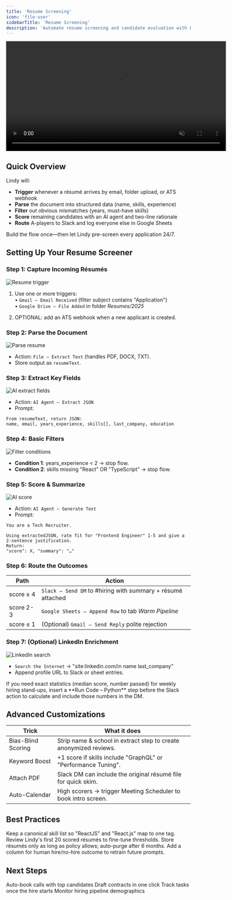 ```yaml
---
title: 'Resume Screening'
icon: 'file-user'
sidebarTitle: 'Resume Screening'
description: 'Automate resume screening and candidate evaluation with Lindy'
---
```


<div style={{ display: 'flex', justifyContent: 'center', margin: '2rem 0' }}>
  <div className="video-card">
    <video
      src="https://lindyfiles.nyc3.cdn.digitaloceanspaces.com/triggers.mp4"
      width="600"
      autoPlay
      muted
      loop
      playsInline
      style={{ display: 'block', width: '100%', borderRadius: '16px' }}
    />
  </div>
</div>

## Quick Overview

Lindy will:

- **Trigger** whenever a résumé arrives by email, folder upload, or ATS webhook  
- **Parse** the document into structured data (name, skills, experience)  
- **Filter** out obvious mismatches (years, must-have skills)  
- **Score** remaining candidates with an AI agent and two-line rationale  
- **Route** A-players to Slack and log everyone else in Google Sheets  

Build the flow once—then let Lindy pre-screen every application 24/7.

## Setting Up Your Resume Screener

### Step 1: Capture Incoming Résumés

<Frame>
  <img src="/lindy-brand-assets/placeholder.png" alt="Resume trigger" />
</Frame>

1. Use one or more triggers:  
   • `Gmail – Email Received` (filter subject contains "Application")  
   • `Google Drive – File Added` in folder *Resumes/2025*  

2. OPTIONAL: add an ATS webhook when a new applicant is created.

### Step 2: Parse the Document

<Frame>
  <img src="/lindy-brand-assets/placeholder.png" alt="Parse resume" />
</Frame>

- Action: `File – Extract Text` (handles PDF, DOCX, TXT).  
- Store output as `resumeText`.

### Step 3: Extract Key Fields

<Frame>
  <img src="/lindy-brand-assets/placeholder.png" alt="AI extract fields" />
</Frame>

- Action: `AI Agent – Extract JSON`  
- Prompt:

```
From resumeText, return JSON:
name, email, years_experience, skills[], last_company, education
```

### Step 4: Basic Filters

<Frame>
  <img src="/lindy-brand-assets/placeholder.png" alt="Filter conditions" />
</Frame>

- **Condition 1**: years_experience < 2 → stop flow.  
- **Condition 2**: skills missing "React" OR "TypeScript" → stop flow.

### Step 5: Score & Summarize

<Frame>
  <img src="/lindy-brand-assets/placeholder.png" alt="AI score" />
</Frame>

- Action: `AI Agent – Generate Text`  
- Prompt:

```
You are a Tech Recruiter.

Using extractedJSON, rate fit for "Frontend Engineer" 1-5 and give a 2-sentence justification.
Return:
"score": X, "summary": "…"
```

### Step 6: Route the Outcomes

| Path | Action |
|------|--------|
| score ≥ 4 | `Slack – Send DM` to #hiring with summary + résumé attached |
| score 2-3 | `Google Sheets – Append Row` to tab *Warm Pipeline* |
| score ≤ 1 | (Optional) `Gmail – Send Reply` polite rejection |

### Step 7: (Optional) LinkedIn Enrichment

<Frame>
  <img src="/lindy-brand-assets/placeholder.png" alt="LinkedIn search" />
</Frame>

- `Search the Internet` → "site:linkedin.com/in name last_company"  
- Append profile URL to Slack or sheet entries.

<Tip>
If you need exact statistics (median score, number passed) for weekly hiring stand-ups, insert a **Run Code – Python** step before the Slack action to calculate and include those numbers in the DM.
</Tip>

## Advanced Customizations

| Trick             | What it does                                                      |
|-------------------|--------------------------------------------------------------------|
| Bias-Blind Scoring | Strip name & school in extract step to create anonymized reviews. |
| Keyword Boost      | +1 score if skills include "GraphQL" or "Performance Tuning".     |
| Attach PDF         | Slack DM can include the original résumé file for quick skim.     |
| Auto-Calendar      | High scorers → trigger Meeting Scheduler to book intro screen.    |

## Best Practices

<AccordionGroup>
  <Accordion title="Standardize Skills">
    Keep a canonical skill list so "ReactJS" and "React.js" map to one tag.
  </Accordion>
  
  <Accordion title="Human Calibration">
    Review Lindy's first 20 scored résumés to fine-tune thresholds.
  </Accordion>
  
  <Accordion title="Privacy Compliance">
    Store résumés only as long as policy allows; auto-purge after 6 months.
  </Accordion>
  
  <Accordion title="Feedback Loop">
    Add a column for human hire/no-hire outcome to retrain future prompts.
  </Accordion>
</AccordionGroup>

## Next Steps

<CardGroup cols={2}>
  <Card title="Interview Scheduler" href="/tutorials/meeting-scheduler" icon="calendar-plus">
    Auto-book calls with top candidates
  </Card>
  <Card title="Offer Letter Generator" href="/tutorials/offer-generator" icon="file-invoice">
    Draft contracts in one click
  </Card>
  <Card title="Onboarding Checklist" href="/tutorials/onboarding-bot" icon="clipboard-list">
    Track tasks once the hire starts
  </Card>
  <Card title="Diversity Dashboard" href="/tutorials/diversity-report" icon="chart-pie">
    Monitor hiring pipeline demographics
  </Card>
</CardGroup>